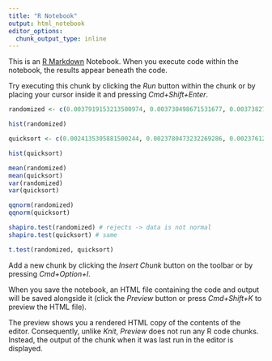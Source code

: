 ```yaml
---
title: "R Notebook"
output: html_notebook
editor_options: 
  chunk_output_type: inline
---
```


This is an [R Markdown](http://rmarkdown.rstudio.com) Notebook. When you execute code within the notebook, the results appear beneath the code. 

Try executing this chunk by clicking the *Run* button within the chunk or by placing your cursor inside it and pressing *Cmd+Shift+Enter*. 

```r
randomized <- c(0.0037919153213500974, 0.003730498671531677, 0.003738272762298584, 0.0037498003721237183, 0.003714310073852539, 0.003723004913330078, 0.0037312618970870974, 0.0037346516132354735, 0.003744258379936218, 0.0037340888977050782, 0.003751088571548462, 0.0037489099740982057, 0.003729910635948181, 0.003735074472427368, 0.0037363264560699464, 0.003731849002838135, 0.0037362815856933594, 0.003746387720108032, 0.003748671078681946, 0.003766928148269653, 0.0037255181550979615, 0.0037368008136749267, 0.0037363009691238403, 0.0037570066690444945, 0.003754155492782593, 0.0037408593893051146, 0.0037605408191680907, 0.003721022367477417, 0.0037181437730789183, 0.003729272174835205)

hist(randomized)

quicksort <- c(0.0024135305881500244, 0.0023780473232269286, 0.0023761203289031983, 0.002386420822143555, 0.002365254545211792, 0.002371022081375122, 0.0023650025367736817, 0.002374802589416504, 0.0023809070348739625, 0.002371046781539917, 0.002387547755241394, 0.002381264567375183, 0.00237381432056427, 0.0023738585472106934, 0.002374890756607056, 0.0023736051082611084, 0.002374304628372192, 0.0023833055973052977, 0.0023873131275177002, 0.002399591112136841, 0.002370854139328003, 0.002370462894439697, 0.0023763494968414307, 0.0023873697996139526, 0.0023863013982772826, 0.002376580047607422, 0.00239215407371521, 0.002362789750099182, 0.0023602646350860596, 0.0023647449016571047)

hist(quicksort)

mean(randomized)
mean(quicksort)
var(randomized)
var(quicksort)

qqnorm(randomized)
qqnorm(quicksort)

shapiro.test(randomized) # rejects -> data is not normal
shapiro.test(quicksort) # same

t.test(randomized, quicksort)
```

Add a new chunk by clicking the *Insert Chunk* button on the toolbar or by pressing *Cmd+Option+I*.

When you save the notebook, an HTML file containing the code and output will be saved alongside it (click the *Preview* button or press *Cmd+Shift+K* to preview the HTML file). 

The preview shows you a rendered HTML copy of the contents of the editor. Consequently, unlike *Knit*, *Preview* does not run any R code chunks. Instead, the output of the chunk when it was last run in the editor is displayed.

